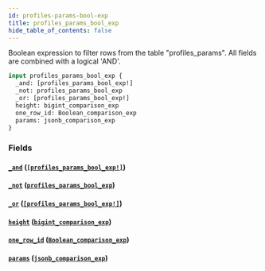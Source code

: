 ```yaml
---
id: profiles-params-bool-exp
title: profiles_params_bool_exp
hide_table_of_contents: false
---
```


Boolean expression to filter rows from the table "profiles_params". All fields are combined with a logical 'AND'.

```graphql
input profiles_params_bool_exp {
  _and: [profiles_params_bool_exp!]
  _not: profiles_params_bool_exp
  _or: [profiles_params_bool_exp!]
  height: bigint_comparison_exp
  one_row_id: Boolean_comparison_exp
  params: jsonb_comparison_exp
}
```

### Fields

#### [`_and`](#) ([`[profiles_params_bool_exp!]`](../inputs/profiles-params-bool-exp))

#### [`_not`](#) ([`profiles_params_bool_exp`](../inputs/profiles-params-bool-exp))

#### [`_or`](#) ([`[profiles_params_bool_exp!]`](../inputs/profiles-params-bool-exp))

#### [`height`](#) ([`bigint_comparison_exp`](../inputs/bigint-comparison-exp))

#### [`one_row_id`](#) ([`Boolean_comparison_exp`](../inputs/boolean-comparison-exp))

#### [`params`](#) ([`jsonb_comparison_exp`](../inputs/jsonb-comparison-exp))
